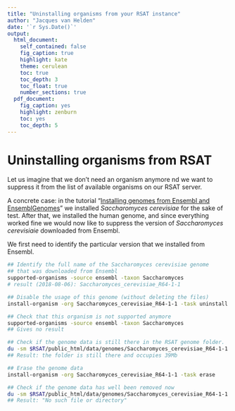 ```yaml
---
title: "Uninstalling organisms from your RSAT instance"
author: "Jacques van Helden"
date: '`r Sys.Date()`'
output:
  html_document:
    self_contained: false
    fig_caption: true
    highlight: kate
    theme: cerulean
    toc: true
    toc_depth: 3
    toc_float: true
    number_sections: true
  pdf_document:
    fig_caption: yes
    highlight: zenburn
    toc: yes
    toc_depth: 5
---
```




# Uninstalling organisms from RSAT

Let us imagine that we don't need an organism anymore nd we want to suppress it from the list of available organisms on our RSAT server. 

A concrete case: in the tutorial "[Installing genomes from Ensembl and EnsemblGenomes](install_organisms_from_ensembl.html)" we installed *Saccharomyces cerevisiae* for the sake of test. After that, we installed the human genome, and since everything worked fine we would now like to suppress the version of *Saccharomyces cerevisiaie* downloaded from Ensembl. 

We first need to identify the particular version that we installed from Ensembl. 

```bash
## Identify the full name of the Saccharomyces cerevisiae genome 
## that was downloaded from Ensembl
supported-organisms -source ensembl -taxon Saccharomyces
# result (2018-08-06): Saccharomyces_cerevisiae_R64-1-1

## Disable the usage of this genome (without deleting the files)
install-organism -org Saccharomyces_cerevisiae_R64-1-1 -task uninstall

## Check that this organism is not supported anymore
supported-organisms -source ensembl -taxon Saccharomyces
## Gives no result

## Check if the genome data is still there in the RSAT genome folder.
du -sm $RSAT/public_html/data/genomes/Saccharomyces_cerevisiae_R64-1-1
## Result: the folder is still there and occupies 39Mb

## Erase the genome data 
install-organism -org Saccharomyces_cerevisiae_R64-1-1 -task erase

## Check if the genome data has well been removed now
du -sm $RSAT/public_html/data/genomes/Saccharomyces_cerevisiae_R64-1-1
## Result: "No such file or directory"
```



